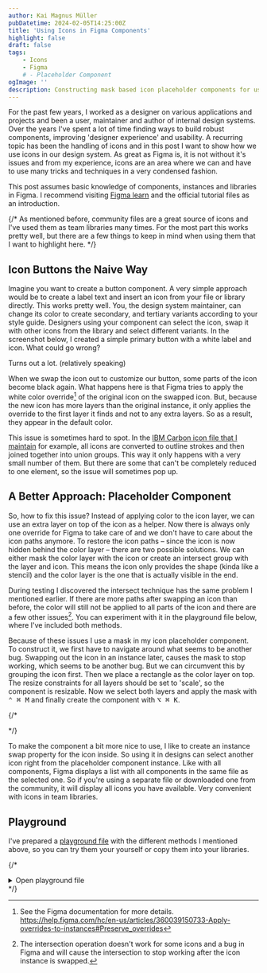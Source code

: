 ```yaml
---
author: Kai Magnus Müller
pubDatetime: 2024-02-05T14:25:00Z
title: 'Using Icons in Figma Components'
highlight: false
draft: false
tags:
    - Icons
    - Figma
    # - Placeholder Component
ogImage: ''
description: Constructing mask based icon placeholder components for use in Figma based components and design systems
---
```


For the past few years, I worked as a designer on various applications and projects and been a user, maintainer and author of internal design systems. Over the years I've spent a lot of time finding ways to build robust components, improving 'designer experience' and usability.  A recurring topic has been the handling of icons and in this post I want to show how we use icons in our design system. As great as Figma is, it is not without it's issues and from my experience, icons are an area where we can and have to use many tricks and techniques in a very condensed fashion. 

This post assumes basic knowledge of components, instances and libraries in Figma. I recommend visiting [Figma learn](https://help.figma.com/hc/en-us/categories/360002051613-Getting-Started) and the official tutorial files as an introduction.

{/* As mentioned before, community files are a great source of icons and I've used them as team libraries many times. For the most part this works pretty well, but there are a few things to keep in mind when using them that I want to highlight here.  */}

## Icon Buttons the Naive Way

Imagine you want to create a button component. A very simple approach would be to create a label text and insert an icon from your file or library directly. This works pretty well. You, the design system maintainer, can change its color to create secondary, and tertiary variants according to your style guide. Designers using your component can select the icon, swap it with other icons from the library and select different variants. In the screenshot below, I created a simple primary button with a white label and icon. What could go wrong?

<Figure
	alt="Icon, label and done is the component. Let's publish…"
	src="https://res.cloudinary.com/dm3a0qioc/image/upload/v1706090267/Figma%20Icons/sample-icon-button_awx2xd.png"
	aspectRatio="16:9"></Figure>

Turns out a lot. (relatively speaking)

When we swap the icon out to customize our button, some parts of the icon become black again. What happens here is that Figma tries to apply the white color override[^1] of the original icon on the swapped icon. But, because the new icon has more layers than the original instance, it only applies the override to the first layer it finds and not to any extra layers. So as a result, they appear in the default color.

<Figure
	alt="Oops, what happened? Seems like some icons reverted back to their original black color."
	src="https://res.cloudinary.com/dm3a0qioc/image/upload/v1706090267/Figma%20Icons/icon-button-with-swapped-instance_ljdhtx.png"
	aspectRatio="16:9"></Figure>


This issue is sometimes hard to spot. In the [IBM Carbon icon file that I maintain](https://www.figma.com/community/file/1141743458996921050/ibm-carbon-icons) for example, all icons are converted to outline strokes and then joined together into union groups. This way it only happens with a very small number of them. But there are some that can't be completely reduced to one element, so the issue will sometimes pop up.

## A Better Approach: Placeholder Component

So, how to fix this issue? Instead of applying color to the icon layer, we can use an extra layer on top of the icon as a helper. Now there is always only one override for Figma to take care of and we don't have to care about the icon paths anymore. To restore the icon paths – since the icon is now hidden behind the color layer – there are two possible solutions. We can either mask the color layer with the icon or create an intersect group with the layer and icon. This means the icon only provides the shape (kinda like a stencil) and the color layer is the one that is actually visible in the end.

During testing I discovered the intersect technique has the same problem I mentioned earlier. If there are more paths after swapping an icon than before, the color will still not be applied to all parts of the icon and there are a few other issues[^2]. You can experiment with it in the playground file below, where I've included both methods.

Because of these issues I use a mask in my icon placeholder component. To construct it, we first have to navigate around what seems to be another bug. Swapping out the icon in an instance later, causes the mask to stop working, which seems to be another bug. But we can circumvent this by grouping the icon first. Then we place a rectangle as the color layer on top. The resize constraints for all layers should be set to 'scale', so the component is resizable. Now we select both layers and apply the mask with <kbd>⌃ ⌘ M</kbd> and finally create the component with <kbd>⌥ ⌘ K</kbd>.

<Figure
	alt="Create a mask based icon component in four steps."
	src="https://res.cloudinary.com/dm3a0qioc/image/upload/v1706090273/Figma%20Icons/icon-placeholder-explosion-steps-3_vhiw4m.jpg"
	aspectRatio="16:9"></Figure>

{/* <Figure
	alt=""
	src="../src/assets/images/icon-placeholder-comp-layers.png"
	aspectRatio="12:5"></Figure> */}

To make the component a bit more nice to use, I like to create an instance swap property for the icon inside. So using it in designs can select another icon right from the placeholder component instance. Like with all components, Figma displays a list with all components in the same file as the selected one. So if you're using a separate file or downloaded one from the community, it will display all icons you have available. Very convenient with icons in team libraries.

## Playground

I've prepared a [playground file](https://www.figma.com/community/file/1331327712728500688/icon-placeholder-component) with the different methods I mentioned above, so you can try them your yourself or copy them into your libraries. 

{/* <details class="full-width-reset">
<summary>Open playground file</summary>
<iframe style="border: 1px solid rgba(0, 0, 0, 0.1);" width="100%" height="600" src="https://www.figma.com/embed?embed_host=share&url=https%3A%2F%2Fwww.figma.com%2Ffile%2FE5QWm4BnuH7At6UtMJYay9%2FIcon-Button%3Ftype%3Ddesign%26node-id%3D5%253A304%26mode%3Ddesign%26t%3DbPtgjRK0Z68PU2Z2-1" allowfullscreen loading="lazy"></iframe>
</details>
 */}


[^1]: See the Figma documentation for more details. https://help.figma.com/hc/en-us/articles/360039150733-Apply-overrides-to-instances#Preserve_overrides
[^2]: The intersection operation doesn't work for some icons and a bug in Figma and will cause the intersection to stop working after the icon instance is swapped.